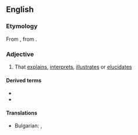 ==English==

===Etymology===
From {{der|en|grc|ἑρμηνευτικός||of or for interpreting}}, from {{m|grc|ἑρμηνεύς||interpreter}}.

===Adjective===
{{en-adj}}

# That [[explain]]s, [[interpret]]s, [[illustrate]]s or [[elucidate]]s

====Derived terms====
* {{l|en|hermeneutic circle}}
* {{l|en|hermeneutics}}
====Translations====
{{trans-top|That [[explain]]s, [[interpret]]s, [[illustrate]]s or [[elucidate]]s}}
* Bulgarian: {{t|bg|обяснителен}}, {{t|bg|тълкувателен}}
{{trans-mid}}

{{trans-bottom}}